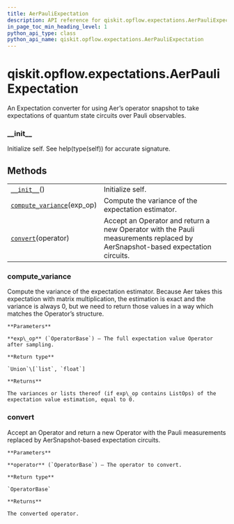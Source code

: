 ```yaml
---
title: AerPauliExpectation
description: API reference for qiskit.opflow.expectations.AerPauliExpectation
in_page_toc_min_heading_level: 1
python_api_type: class
python_api_name: qiskit.opflow.expectations.AerPauliExpectation
---
```


# qiskit.opflow\.expectations.AerPauliExpectation

<Class id="qiskit.opflow.expectations.AerPauliExpectation" isDedicatedPage={true} github="https://github.com/qiskit/qiskit/tree/stable/0.18/qiskit/opflow/expectations/aer_pauli_expectation.py" signature="AerPauliExpectation" modifiers="class">
  An Expectation converter for using Aer’s operator snapshot to take expectations of quantum state circuits over Pauli observables.

  ### \_\_init\_\_

  <Function id="qiskit.opflow.expectations.AerPauliExpectation.__init__" signature="__init__()">
    Initialize self. See help(type(self)) for accurate signature.
  </Function>

  ## Methods

  |                                                                                                                                                                   |                                                                                                                              |
  | ----------------------------------------------------------------------------------------------------------------------------------------------------------------- | ---------------------------------------------------------------------------------------------------------------------------- |
  | [`__init__`](#qiskit.opflow.expectations.AerPauliExpectation.__init__ "qiskit.opflow.expectations.AerPauliExpectation.__init__")()                                | Initialize self.                                                                                                             |
  | [`compute_variance`](#qiskit.opflow.expectations.AerPauliExpectation.compute_variance "qiskit.opflow.expectations.AerPauliExpectation.compute_variance")(exp\_op) | Compute the variance of the expectation estimator.                                                                           |
  | [`convert`](#qiskit.opflow.expectations.AerPauliExpectation.convert "qiskit.opflow.expectations.AerPauliExpectation.convert")(operator)                           | Accept an Operator and return a new Operator with the Pauli measurements replaced by AerSnapshot-based expectation circuits. |

  ### compute\_variance

  <Function id="qiskit.opflow.expectations.AerPauliExpectation.compute_variance" signature="compute_variance(exp_op)">
    Compute the variance of the expectation estimator. Because Aer takes this expectation with matrix multiplication, the estimation is exact and the variance is always 0, but we need to return those values in a way which matches the Operator’s structure.

    **Parameters**

    **exp\_op** (`OperatorBase`) – The full expectation value Operator after sampling.

    **Return type**

    `Union`\[`list`, `float`]

    **Returns**

    The variances or lists thereof (if exp\_op contains ListOps) of the expectation value estimation, equal to 0.
  </Function>

  ### convert

  <Function id="qiskit.opflow.expectations.AerPauliExpectation.convert" signature="convert(operator)">
    Accept an Operator and return a new Operator with the Pauli measurements replaced by AerSnapshot-based expectation circuits.

    **Parameters**

    **operator** (`OperatorBase`) – The operator to convert.

    **Return type**

    `OperatorBase`

    **Returns**

    The converted operator.
  </Function>
</Class>

